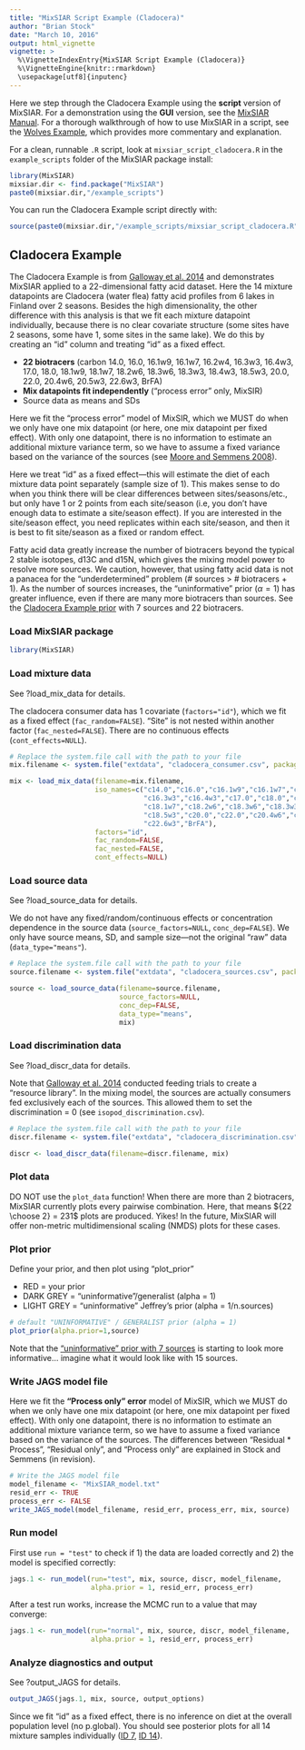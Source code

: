 ```yaml
---
title: "MixSIAR Script Example (Cladocera)"
author: "Brian Stock"
date: "March 10, 2016"
output: html_vignette
vignette: >
  %\VignetteIndexEntry{MixSIAR Script Example (Cladocera)}
  %\VignetteEngine{knitr::rmarkdown}
  \usepackage[utf8]{inputenc} 
---
```


Here we step through the Cladocera Example using the **script** version of MixSIAR. For a demonstration using the **GUI** version, see the [MixSIAR Manual](https://github.com/brianstock/MixSIAR/blob/master/inst/mixsiar_manual_3.1_small.pdf). For a thorough walkthrough of how to use MixSIAR in a script, see the [Wolves Example](http://htmlpreview.github.com/?https://github.com/brianstock/MixSIAR/blob/master/inst/doc/wolves_ex.html), which provides more commentary and explanation.

For a clean, runnable `.R` script, look at `mixsiar_script_cladocera.R` in the `example_scripts` folder of the MixSIAR package install:
```r
library(MixSIAR)
mixsiar.dir <- find.package("MixSIAR")
paste0(mixsiar.dir,"/example_scripts")
```

You can run the Cladocera Example script directly with:
```r
source(paste0(mixsiar.dir,"/example_scripts/mixsiar_script_cladocera.R"))
```

## Cladocera Example

The Cladocera Example is from [Galloway et al. 2014](http://onlinelibrary.wiley.com/doi/10.1111/fwb.12394/full) and demonstrates MixSIAR applied to a 22-dimensional fatty acid dataset. Here the 14 mixture datapoints are Cladocera (water flea) fatty acid profiles from 6 lakes in Finland over 2 seasons. Besides the high dimensionality, the other difference with this analysis is that we fit each mixture datapoint individually, because there is no clear covariate structure (some sites have 2 seasons, some have 1, some sites in the same lake). We do this by creating an "id" column and treating "id" as a fixed effect.

+ **22 biotracers** (carbon 14.0, 16.0, 16.1w9, 16.1w7, 16.2w4, 16.3w3, 16.4w3, 17.0, 18.0, 18.1w9, 18.1w7, 18.2w6, 18.3w6, 18.3w3, 18.4w3, 18.5w3, 20.0, 22.0, 20.4w6, 20.5w3, 22.6w3, BrFA)
+ **Mix datapoints fit independently** ("process error" only, MixSIR)
+ Source data as means and SDs

Here we fit the "process error" model of MixSIR, which we MUST do when we only have one mix datapoint (or here, one mix datapoint per fixed effect). With only one datapoint, there is no information to estimate an additional mixture variance term, so we have to assume a fixed variance based on the variance of the sources (see [Moore and Semmens 2008](http://onlinelibrary.wiley.com/doi/10.1111/j.1461-0248.2008.01163.x/full)).

Here we treat "id" as a fixed effect---this will estimate the diet of each mixture data point separately (sample size of 1). This makes sense to do when you think there will be clear differences between sites/seasons/etc., but only have 1 or 2 points from each site/season (i.e, you don’t have enough data to estimate a site/season effect). If you are interested in the site/season effect, you need replicates within each site/season, and then it is best to fit site/season as a fixed or random effect.

Fatty acid data greatly increase the number of biotracers beyond the typical 2 stable isotopes, d13C and d15N, which gives the mixing model power to resolve more sources. We caution, however, that using fatty acid data is not a panacea for the "underdetermined" problem (# sources > # biotracers + 1). As the number of sources increases, the "uninformative" prior $(\alpha=1)$ has greater influence, even if there are many more biotracers than sources. See the [Cladocera Example prior](https://github.com/brianstock/MixSIAR/blob/master/Manual/cladocera_prior_plot.pdf) with 7 sources and 22 biotracers.

### Load MixSIAR package

```r
library(MixSIAR)
```

### Load mixture data

See ?load_mix_data for details.

The cladocera consumer data has 1 covariate (`factors="id"`), which we fit as a fixed effect (`fac_random=FALSE`). "Site" is not nested within another factor (`fac_nested=FALSE`). There are no continuous effects (`cont_effects=NULL`).

```r
# Replace the system.file call with the path to your file
mix.filename <- system.file("extdata", "cladocera_consumer.csv", package = "MixSIAR")

mix <- load_mix_data(filename=mix.filename,
					 iso_names=c("c14.0","c16.0","c16.1w9","c16.1w7","c16.2w4",
					 	         "c16.3w3","c16.4w3","c17.0","c18.0","c18.1w9",
					 	         "c18.1w7","c18.2w6","c18.3w6","c18.3w3","c18.4w3",
					 	         "c18.5w3","c20.0","c22.0","c20.4w6","c20.5w3",
					 	         "c22.6w3","BrFA"),
					 factors="id",
					 fac_random=FALSE,
					 fac_nested=FALSE,
					 cont_effects=NULL)
```

### Load source data

See ?load_source_data for details.

We do not have any fixed/random/continuous effects or concentration dependence in the source data (`source_factors=NULL`, `conc_dep=FALSE`). We only have source means, SD, and sample size---not the original "raw" data (`data_type="means"`).

```r
# Replace the system.file call with the path to your file
source.filename <- system.file("extdata", "cladocera_sources.csv", package = "MixSIAR")

source <- load_source_data(filename=source.filename,
						   source_factors=NULL,
						   conc_dep=FALSE,
						   data_type="means",
						   mix)
```

### Load discrimination data

See ?load_discr_data for details.

Note that [Galloway et al. 2014](http://onlinelibrary.wiley.com/doi/10.1111/fwb.12394/full) conducted feeding trials to create a "resource library". In the mixing model, the sources are actually consumers fed exclusively each of the sources. This allowed them to set the discrimination = 0 (see `isopod_discrimination.csv`).

```r
# Replace the system.file call with the path to your file
discr.filename <- system.file("extdata", "cladocera_discrimination.csv", package = "MixSIAR")

discr <- load_discr_data(filename=discr.filename, mix)
```

### Plot data

DO NOT use the `plot_data` function! When there are more than 2 biotracers, MixSIAR currently plots every pairwise combination. Here, that means ${22 \choose 2} = 231$ plots are produced. Yikes! In the future, MixSIAR will offer non-metric multidimensional scaling (NMDS) plots for these cases.

### Plot prior

Define your prior, and then plot using "plot_prior"

+ RED = your prior
+ DARK GREY = "uninformative"/generalist (alpha = 1)
+ LIGHT GREY = "uninformative" Jeffrey's prior (alpha = 1/n.sources)

```r
# default "UNINFORMATIVE" / GENERALIST prior (alpha = 1)
plot_prior(alpha.prior=1,source)
```

Note that the ["uninformative" prior with 7 sources](https://github.com/brianstock/MixSIAR/blob/master/Manual/cladocera_prior_plot.pdf) is starting to look more informative... imagine what it would look like with 15 sources.

### Write JAGS model file
    
Here we fit the **"Process only" error** model of MixSIR, which we MUST do when we only have one mix datapoint (or here, one mix datapoint per fixed effect). With only one datapoint, there is no information to estimate an additional mixture variance term, so we have to assume a fixed variance based on the variance of the sources. The differences between "Residual * Process", "Residual only", and "Process only" are explained in Stock and Semmens (in revision).

```r
# Write the JAGS model file
model_filename <- "MixSIAR_model.txt"
resid_err <- TRUE
process_err <- FALSE
write_JAGS_model(model_filename, resid_err, process_err, mix, source)
```

### Run model

First use `run = "test"` to check if 1) the data are loaded correctly and 2) the model is specified correctly:
```r
jags.1 <- run_model(run="test", mix, source, discr, model_filename, 
                    alpha.prior = 1, resid_err, process_err)
```

After a test run works, increase the MCMC run to a value that may converge:
```r
jags.1 <- run_model(run="normal", mix, source, discr, model_filename,
                    alpha.prior = 1, resid_err, process_err)
```

### Analyze diagnostics and output

See ?output_JAGS for details.

```r
output_JAGS(jags.1, mix, source, output_options)
```

Since we fit "id" as a fixed effect, there is no inference on diet at the overall population level (no p.global). You should see posterior plots for all 14 mixture samples individually ([ID 7](https://github.com/brianstock/MixSIAR/blob/master/Manual/cladocera_posterior_density_diet_p_id%207.pdf), [ID 14](https://github.com/brianstock/MixSIAR/blob/master/Manual/cladocera_posterior_density_diet_p_id%2014.pdf)).
